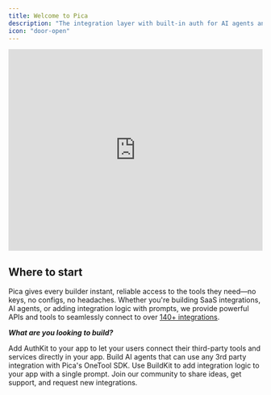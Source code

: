 ```yaml
---
title: Welcome to Pica
description: "The integration layer with built-in auth for AI agents and SaaS apps"
icon: "door-open"
---
```


<iframe
  width="100%"
  height="400"
  src="https://www.youtube.com/embed/hYWfFgtKybY"
  title="Pica Overview Demo"
  frameBorder="0"
  allow="accelerometer; autoplay; clipboard-write; encrypted-media; gyroscope; picture-in-picture"
  allowFullScreen
></iframe>

## Where to start

Pica gives every builder instant, reliable access to the tools they need—no keys, no configs, no headaches. Whether you're building SaaS integrations, AI agents, or adding integration logic with prompts, we provide powerful APIs and tools to seamlessly connect to over [140+ integrations](https://app.picaos.com/tools). 

***What are you looking to build?***

<CardGroup cols={2}>
  <Card
    title="SaaS Integrations"
    icon="code"
    href="/core/authkit"
  >
    Add AuthKit to your app to let your users connect their third-party tools and services directly in your app.
  </Card>
  <Card
    title="AI Agents"
    icon="hammer"
    href="/core/one-tool"
  >
    Build AI agents that can use any 3rd party integration with Pica's OneTool SDK.
  </Card>
  <Card
    title="Vibe Coding"
    icon="mug-hot"
    href="/core/buildkit"
  >
    Use BuildKit to add integration logic to your app with a single prompt.
  </Card>
  <Card
    title="Community Hub"
    icon="people"
    href="https://www.picaos.com/community"
  >
    Join our community to share ideas, get support, and request new integrations.
  </Card>
</CardGroup>
